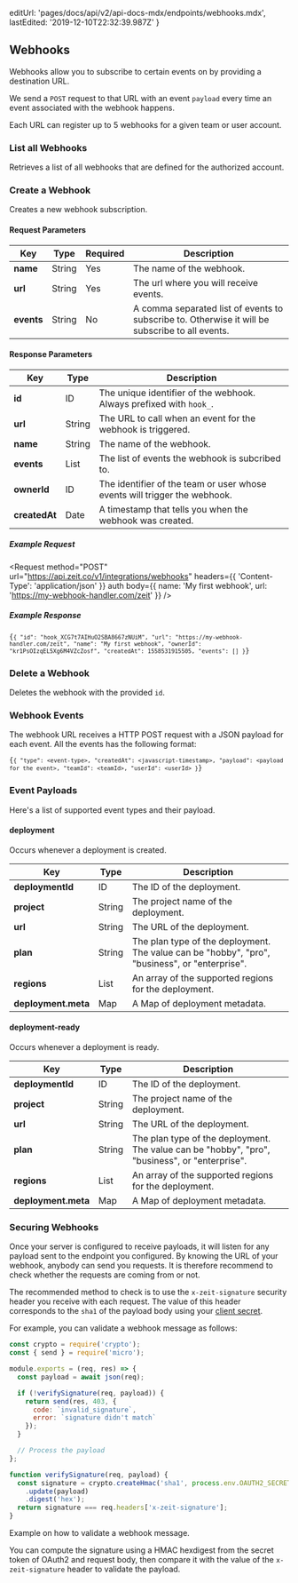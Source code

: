 
  editUrl: 'pages/docs/api/v2/api-docs-mdx/endpoints/webhooks.mdx',
  lastEdited: '2019-12-10T22:32:39.987Z'
}

## Webhooks

Webhooks allow you to subscribe to certain events on <ProductNameSimple /> by providing a destination URL.

We send a `POST` request to that URL with an event `payload` every time an event associated with the webhook happens.

Each URL can register up to 5 webhooks for a given team or user account.

### List all Webhooks

<Endpoint method="GET" url="/v1/integrations/webhooks" />

Retrieves a list of all webhooks that are defined for the authorized account.

### Create a Webhook

<Endpoint method="POST" url="/v1/integrations/webhooks" />

Creates a new webhook subscription.

#### Request Parameters

| Key        | <HelpLink href="#api-basics/types" hasIcon>Type</HelpLink> | Required | Description                                                                                     |
| ---------- | ---------------------------------------------------------- | -------- | ----------------------------------------------------------------------------------------------- |
| **name**   | <HelpLink href="#api-basics/types">String</HelpLink>       | Yes      | The name of the webhook.                                                                        |
| **url**    | <HelpLink href="#api-basics/types">String</HelpLink>       | Yes      | The url where you will receive events.                                                          |
| **events** | <HelpLink href="#api-basics/types">String</HelpLink>       | No       | A comma separated list of events to subscribe to. Otherwise it will be subscribe to all events. |

#### Response Parameters

| Key           | <HelpLink href="#api-basics/types" hasIcon>Type</HelpLink> | Description                                                               |
| ------------- | ---------------------------------------------------------- | ------------------------------------------------------------------------- |
| **id**        | <HelpLink href="#api-basics/types">ID</HelpLink>           | The unique identifier of the webhook. Always prefixed with `hook_`.       |
| **url**       | <HelpLink href="#api-basics/types">String</HelpLink>       | The URL to call when an event for the webhook is triggered.               |
| **name**      | <HelpLink href="#api-basics/types">String</HelpLink>       | The name of the webhook.                                                  |
| **events**    | <HelpLink href="#api-basics/types">List</HelpLink>         | The list of events the webhook is subcribed to.                           |
| **ownerId**   | <HelpLink href="#api-basics/types">ID</HelpLink>           | The identifier of the team or user whose events will trigger the webhook. |
| **createdAt** | <HelpLink href="#api-basics/types">Date</HelpLink>         | A timestamp that tells you when the webhook was created.                  |

##### Example Request

<Request
  method="POST"
  url="https://api.zeit.co/v1/integrations/webhooks"
  headers={{
    'Content-Type': 'application/json'
  }}
  auth
  body={{
    name: 'My first webhook',
    url: 'https://my-webhook-handler.com/zeit'
  }}
/>

##### Example Response

<Code lang="json">{`{
  "id": "hook_XCG7t7AIHuO2SBA8667zNUiM",
  "url": "https://my-webhook-handler.com/zeit",
  "name": "My first webhook",
  "ownerId": "kr1PsOIzqEL5Xg6M4VZcZosf",
  "createdAt": 1558531915505,
  "events": []
}`}</Code>

### Delete a Webhook

<Endpoint method="DELETE" url="/v1/integrations/webhooks/:id" />

Deletes the webhook with the provided `id`.

### Webhook Events

The webhook URL receives a HTTP POST request with a JSON payload for each event. All the events has the following format:

<Code lang="json">{`{
  "type": <event-type>,
  "createdAt": <javascript-timestamp>,
  "payload": <payload for the event>,
  "teamId": <teamId>,
  "userId": <userId>
}`}</Code>

### Event Payloads

Here's a list of supported event types and their payload.

#### deployment

Occurs whenever a deployment is created.

| Key                 | <HelpLink href="#api-basics/types" hasIcon>Type</HelpLink> | Description                                                                                    |
| ------------------- | ---------------------------------------------------------- | ---------------------------------------------------------------------------------------------- |
| **deploymentId**    | <HelpLink href="#api-basics/types">ID</HelpLink>           | The ID of the deployment.                                                                      |
| **project**         | <HelpLink href="#api-basics/types">String</HelpLink>       | The project name of the deployment.                                                            |
| **url**             | <HelpLink href="#api-basics/types">String</HelpLink>       | The URL of the deployment.                                                                     |
| **plan**            | <HelpLink href="#api-basics/types">String</HelpLink>       | The plan type of the deployment. The value can be "hobby", "pro", "business", or "enterprise". |
| **regions**         | <HelpLink href="#api-basics/types">List</HelpLink>         | An array of the supported regions for the deployment.                                          |
| **deployment.meta** | <HelpLink href="#api-basics/types">Map</HelpLink>          | A Map of deployment metadata.                                                                  |

#### deployment-ready

Occurs whenever a deployment is ready.

| Key                 | <HelpLink href="#api-basics/types" hasIcon>Type</HelpLink> | Description                                                                                    |
| ------------------- | ---------------------------------------------------------- | ---------------------------------------------------------------------------------------------- |
| **deploymentId**    | <HelpLink href="#api-basics/types">ID</HelpLink>           | The ID of the deployment.                                                                      |
| **project**         | <HelpLink href="#api-basics/types">String</HelpLink>       | The project name of the deployment.                                                            |
| **url**             | <HelpLink href="#api-basics/types">String</HelpLink>       | The URL of the deployment.                                                                     |
| **plan**            | <HelpLink href="#api-basics/types">String</HelpLink>       | The plan type of the deployment. The value can be "hobby", "pro", "business", or "enterprise". |
| **regions**         | <HelpLink href="#api-basics/types">List</HelpLink>         | An array of the supported regions for the deployment.                                          |
| **deployment.meta** | <HelpLink href="#api-basics/types">Map</HelpLink>          | A Map of deployment metadata.                                                                  |

### Securing Webhooks

Once your server is configured to receive payloads, it will listen for any payload sent to the endpoint you configured. By knowing the URL of your webhook, anybody can send you requests. It is therefore recommend to check whether the requests are coming from <ProductNameSimple /> or not.

The recommended method to check is to use the `x-zeit-signature` security header you receive with each request. The value of this header corresponds to the `sha1` of the payload body using your [client secret](/docs/api#endpoints/oauth2).

For example, you can validate a webhook message as follows:

```js
const crypto = require('crypto');
const { send } = require('micro');

module.exports = (req, res) => {
  const payload = await json(req);

  if (!verifySignature(req, payload)) {
    return send(res, 403, {
      code: `invalid_signature`,
      error: `signature didn't match`
    });
  }

  // Process the payload
};

function verifySignature(req, payload) {
  const signature = crypto.createHmac('sha1', process.env.OAUTH2_SECRET)
    .update(payload)
    .digest('hex');
  return signature === req.headers['x-zeit-signature'];
}
```

<Caption>Example on how to validate a webhook message.</Caption>

You can compute the signature using a HMAC hexdigest from the secret token of OAuth2 and request body, then compare it with the value of the `x-zeit-signature` header to validate the payload.
